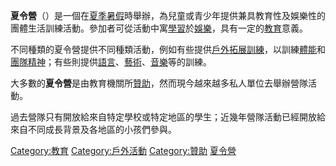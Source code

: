 {{Unreferenced|time=2019-06-02T11:25:40+00:00}}
'''夏令營'''（{{lang-en|'''Summer camp'''}}）是一個在[[夏季|夏季]][[暑假|暑假]]時舉辦，為兒童或青少年提供兼具教育性及娛樂性的團體生活訓練活動。參加者可從活動中寓[[學習|學習]]於[[娛樂|娛樂]]，具有一定的[[教育|教育]]意義。

不同種類的夏令營提供不同種類活動，例如有些提供[[戶外拓展訓練|戶外拓展訓練]]，以訓練[[體能|體能]]和[[團隊精神|團隊精神]]；有些則提供[[語言|語言]]、[[藝術|藝術]]、[[音樂|音樂]]等的訓練。

大多數的'''夏令營'''是由教育機關所[[贊助|贊助]]，然而現今越來越多私人單位去舉辦營隊活動。

過去營隊只有開放給來自特定學校或特定地區的學生；近幾年營隊活動已經開放給來自不同成長背景及各地區的小孩們參與。
    
[[Category:教育|Category:教育]]
[[Category:戶外活動|Category:戶外活動]]
[[Category:贊助|Category:贊助]]
[[Category:夏令營|]]